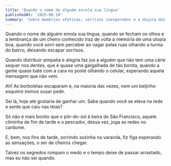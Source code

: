 ```yaml
---
title: 'Quando o nome de alguém enrola sua língua'
publishedAt: '2025-06-10'
summary: 'Sobre memórias afetivas, sorrisos inesperados e a doçura das lembranças.'
---
```


Quando o nome de alguém enrola sua língua, quando se fecham os olhos e a lembrança de um cheiro conhecido traz de volta a memória de uma utopia boa, quando você sorri sem perceber ao vagar pelas ruas olhando a turma do bairro, deixando escapar sorrisos.

Quando distribuir simpatia e alegria faz jus a alguém que não tem uma cárie sequer nos dentes, que é quase uma gargalhada de tão bonita, quando a gente quase bate com a cara no poste olhando o celular, esperando aquela mensagem que não vem.

Ah! As borboletas escaparam e, na maioria das vezes, nem um beijinho esquimó iremos ousar pedir.

Sei lá, hoje até gostaria de ganhar um. Sabe quando você se eleva na rede e sente que caiu nas teias?

Só não é mais bonito que o pôr-do-sol à beira do São Francisco, aquele climinha de fim de tarde e o pescador, dessa vez, joga as redes no cardume.

E, bem, nos fins de tarde, sorrindo sozinha na varanda, fiz figa esperando as sensações, o ser de cheiros chegar.

Talvez os segredos rompam o medo e o tempo deixe de passar arrastado, mas eu não sei quando.